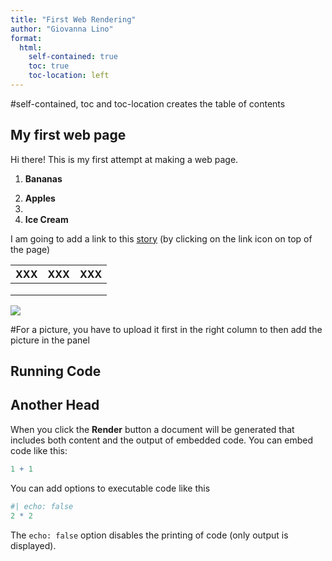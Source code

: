 ```yaml
---
title: "First Web Rendering"
author: "Giovanna Lino"
format:
  html:
    self-contained: true 
    toc: true 
    toc-location: left 
---
```


#self-contained, toc and toc-location creates the table of contents

## My first web page

Hi there! This is my first attempt at making a web page.

1.  **Bananas**

<!-- -->

2.  **Apples**
3.  
4.  **Ice Cream**

I am going to add a link to this [story](https://github.com/giovannarlino/smpa_rsession4_webpages_and_visuals_lino) (by clicking on the link icon on top of the page)

| XXX | XXX | XXX |
|-----|-----|-----|
|     |     |     |
|     |     |     |
|     |     |     |

![](6F98E732-FBB7-4DA1-8AB1-289B5303C982.jpeg)

#For a picture, you have to upload it first in the right column to then add the picture in the panel

## Running Code

## Another Head 

When you click the **Render** button a document will be generated that includes both content and the output of embedded code. You can embed code like this:

```r
1 + 1
```

You can add options to executable code like this

```r
#| echo: false
2 * 2
```

The `echo: false` option disables the printing of code (only output is displayed).
